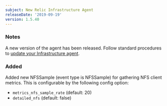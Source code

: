 ```yaml
---
subject: New Relic Infrastructure Agent
releaseDate: '2019-09-19'
version: 1.5.40
---
```


### Notes

A new version of the agent has been released. Follow standard procedures to [update your Infrastructure agent](/docs/infrastructure/new-relic-infrastructure/installation/update-infrastructure-agent).

### Added

Added new NFSSample (event type is NFSSample) for gathering NFS client metrics. This is configurable by the following config option:

* `metrics_nfs_sample_rate` (default: 20)
* `detailed_nfs` (default: false)
